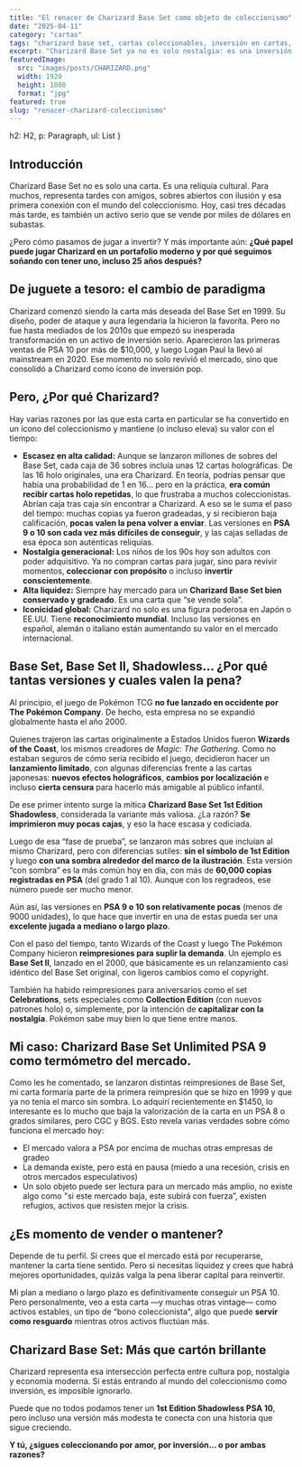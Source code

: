 ```yaml
---
title: "El renacer de Charizard Base Set como objeto de coleccionismo"
date: "2025-04-11"
category: "cartas"
tags: "charizard base set, cartas coleccionables, inversión en cartas, coleccionismo Pokémon, activos alternativos, el baúl del friki"
excerpt: "Charizard Base Set ya no es solo nostalgia: es una inversión seria. ¿Qué lo hace tan valioso? Descubre su historia, versiones y potencial financiero."
featuredImage:
  src: "images/posts/CHARIZARD.png"
  width: 1920
  height: 1080
  format: "jpg"
featured: true
slug: "renacer-charizard-coleccionismo"
---
```



  h2: H2,
  p: Paragraph,
  ul: List
}

## Introducción

Charizard Base Set no es solo una carta. Es una reliquia cultural. Para muchos, representa tardes con amigos, sobres abiertos con ilusión y esa primera conexión con el mundo del coleccionismo. Hoy, casi tres décadas más tarde, es también un activo serio que se vende por miles de dólares en subastas.

¿Pero cómo pasamos de jugar a invertir? Y más importante aún: **¿Qué papel puede jugar Charizard en un portafolio moderno y por qué seguimos soñando con tener uno, incluso 25 años después?**

## De juguete a tesoro: el cambio de paradigma

Charizard comenzó siendo la carta más deseada del Base Set en 1999. Su diseño, poder de ataque y aura legendaria la hicieron la favorita. Pero no fue hasta mediados de los 2010s que empezó su inesperada transformación en un activo de inversión serio. Aparecieron las primeras ventas de PSA 10 por más de $10,000, y luego Logan Paul la llevó al mainstream en 2020. Ese momento no solo revivió el mercado, sino que consolidó a Charizard como ícono de inversión pop.

## Pero, ¿Por qué Charizard?

Hay varias razones por las que esta carta en particular se ha convertido en un ícono del coleccionismo y mantiene (o incluso eleva) su valor con el tiempo:

-   **Escasez en alta calidad:** Aunque se lanzaron millones de sobres del Base Set, cada caja de 36 sobres incluía unas 12 cartas holográficas. De las 16 holo originales, una era Charizard.
En teoría, podrías pensar que había una probabilidad de 1 en 16… pero en la práctica, **era común recibir cartas holo repetidas**, lo que frustraba a muchos coleccionistas. Abrían caja tras caja sin encontrar a Charizard.
A eso se le suma el paso del tiempo: muchas copias ya fueron gradeadas, y si recibieron baja calificación, **pocas valen la pena volver a enviar**. Las versiones en **PSA 9 o 10 son cada vez más difíciles de conseguir**, y las cajas selladas de esa época son auténticas reliquias.    
-   **Nostalgia generacional:** Los niños de los 90s hoy son adultos con poder adquisitivo. Ya no compran cartas para jugar, sino para revivir momentos, **coleccionar con propósito** o incluso **invertir conscientemente**.
-   **Alta liquidez:** Siempre hay mercado para un **Charizard Base Set bien conservado y gradeado**. Es una carta que “se vende sola”.
-   **Iconicidad global:** Charizard no solo es una figura poderosa en Japón o EE.UU. Tiene **reconocimiento mundial**. Incluso las versiones en español, alemán o italiano están aumentando su valor en el mercado internacional.

## Base Set, Base Set II, Shadowless… ¿Por qué tantas versiones y cuales valen la pena?

Al principio, el juego de Pokémon TCG **no fue lanzado en occidente por The Pokémon Company**. De hecho, esta empresa no se expandió globalmente hasta el año 2000.

Quienes trajeron las cartas originalmente a Estados Unidos fueron **Wizards of the Coast**, los mismos creadores de *Magic: The Gathering*. Como no estaban seguros de cómo sería recibido el juego, decidieron hacer un **lanzamiento limitado**, con algunas diferencias frente a las cartas japonesas: **nuevos efectos holográficos**, **cambios por localización** e incluso **cierta censura** para hacerlo más amigable al público infantil.

De ese primer intento surge la mítica **Charizard Base Set 1st Edition Shadowless**, considerada la variante más valiosa. ¿La razón? **Se imprimieron muy pocas cajas**, y eso la hace escasa y codiciada.

Luego de esa “fase de prueba”, se lanzaron más sobres que incluían al mismo Charizard, pero con diferencias sutiles: **sin el símbolo de 1st Edition** y luego **con una sombra alrededor del marco de la ilustración**. Esta versión “con sombra” es la más común hoy en día, con más de **60,000 copias registradas en PSA** (del grado 1 al 10). Aunque con los regradeos, ese número puede ser mucho menor.

Aún así, las versiones en **PSA 9 o 10 son relativamente pocas** (menos de 9000 unidades), lo que hace que invertir en una de estas pueda ser una **excelente jugada a mediano o largo plazo**.

Con el paso del tiempo, tanto Wizards of the Coast y luego The Pokémon Company hicieron **reimpresiones para suplir la demanda**. Un ejemplo es **Base Set II**, lanzado en el 2000, que básicamente es un relanzamiento casi idéntico del Base Set original, con ligeros cambios como el copyright.

También ha habido reimpresiones para aniversarios como el set **Celebrations**, sets especiales como **Collection Edition** (con nuevos patrones holo) o, simplemente, por la intención de **capitalizar con la nostalgia**. Pokémon sabe muy bien lo que tiene entre manos.

## Mi caso: Charizard Base Set Unlimited PSA 9 como termómetro del mercado.

Como les he comentado, se lanzaron distintas reimpresiones de Base Set, mi carta formaría parte de la primera reimpresión que se hizo en 1999 y que ya no tenia el marco sin sombra. Lo adquirí recientemente en $1450, lo interesante es lo mucho que baja la valorización de la carta en un PSA 8 o grados similares, pero CGC y BGS. Esto revela varias verdades sobre cómo funciona el mercado hoy:

-   El mercado valora a PSA por encima de muchas otras empresas de gradeo
-   La demanda existe, pero está en pausa (miedo a una recesión, crisis en otros mercados especulativos)
-   Un solo objeto puede ser lectura para un mercado más amplio, no existe algo como "si este mercado baja, este subirá con fuerza”, existen refugios, activos que resisten mejor la crisis.

## ¿Es momento de vender o mantener?

Depende de tu perfil. Si crees que el mercado está por recuperarse, mantener la carta tiene sentido. Pero si necesitas liquidez y crees que habrá mejores oportunidades, quizás valga la pena liberar capital para reinvertir.

Mi plan a mediano o largo plazo es definitivamente conseguir un PSA 10. Pero personalmente, veo a esta carta —y muchas otras vintage— como activos estables, un tipo de “bono coleccionista", algo que puede **servir como resguardo** mientras otros activos fluctúan más.

## Charizard Base Set: Más que cartón brillante

Charizard representa esa intersección perfecta entre cultura pop, nostalgia y economía moderna. Si estás entrando al mundo del coleccionismo como inversión, es imposible ignorarlo.

Puede que no todos podamos tener un **1st Edition Shadowless PSA 10**, pero incluso una versión más modesta te conecta con una historia que sigue creciendo.

**Y tú, ¿sigues coleccionando por amor, por inversión... o por ambas razones?**

<CTA category={frontmatter.category} />